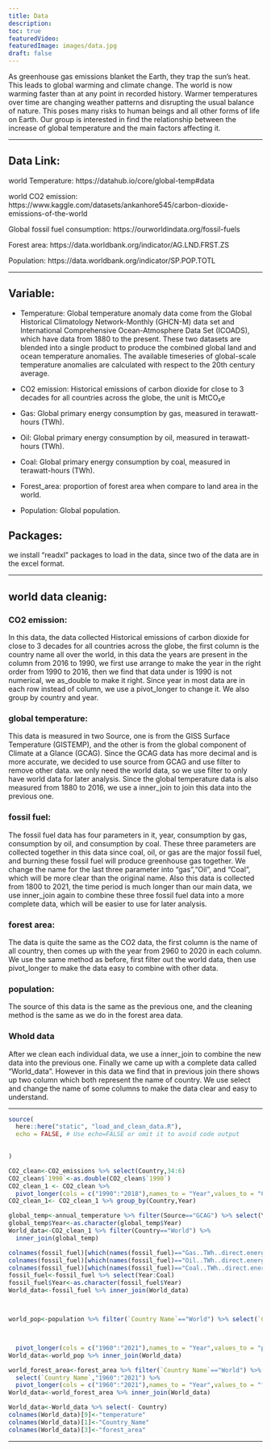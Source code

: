 ```yaml
---
title: Data
description:
toc: true
featuredVideo:
featuredImage: images/data.jpg
draft: false
---
```


As greenhouse gas emissions blanket the Earth, they trap the sun’s heat. This leads to global warming and climate change. The world is now warming faster than at any point in recorded history. Warmer temperatures over time are changing weather patterns and disrupting the usual balance of nature. This poses many risks to human beings and all other forms of life on Earth. Our group is interested in find the relationship between the increase of global temperature and the main factors affecting it. 

----

## Data Link:

world Temperature: https://datahub.io/core/global-temp#data

world CO2 emission: https://www.kaggle.com/datasets/ankanhore545/carbon-dioxide-emissions-of-the-world

Global fossil fuel consumption: https://ourworldindata.org/fossil-fuels  

Forest area: https://data.worldbank.org/indicator/AG.LND.FRST.ZS

Population: https://data.worldbank.org/indicator/SP.POP.TOTL

----


## Variable:

* Temperature: Global temperature anomaly data come from the Global Historical Climatology Network-Monthly (GHCN-M) data set and International Comprehensive Ocean-Atmosphere Data Set (ICOADS), which have data from 1880 to the present. These two datasets are blended into a single product to produce the combined global land and ocean temperature anomalies. The available timeseries of global-scale temperature anomalies are calculated with respect to the 20th century average.

* CO2 emission: Historical emissions of carbon dioxide for close to 3 decades for all countries across the globe, the unit is MtCO₂e

* Gas: Global primary energy consumption by gas, measured in terawatt-hours (TWh).

* Oil: Global primary energy consumption by oil, measured in terawatt-hours (TWh).

* Coal: Global primary energy consumption by coal, measured in terawatt-hours (TWh).

* Forest_area: proportion of forest area when compare to land area in the world.

* Population: Global population.

## Packages:

we install "readxl" packages to load in the data, since two of the data are in the excel format.

----


## world data cleanig:

### CO2 emission:

In this data, the data collected Historical emissions of carbon dioxide for close to 3 decades for all countries across the globe, the first column is the country name all over the world, in this data the years are present in the column from 2016 to 1990, we first use arrange to make the year in the right order from 1990 to 2016, then we find that data under is 1990 is not numerical, we as_double to make it right. Since year in most data are in each row instead of column, we use a pivot_longer to change it. We also group by country and year.

### global temperature:

This data is measured in two Source, one is from the GISS Surface Temperature (GISTEMP), and the other is from the global component of Climate at a Glance (GCAG). Since the GCAG data has more decimal and is more accurate, we decided to use source from GCAG and use filter to remove other data. we only need the world data, so we use filter to only have world data for later analysis. Since the global temperature data is also measured from 1880 to 2016, we use a inner_join to join this data into the previous one.

### fossil fuel:

The fossil fuel data has four parameters in it, year, consumption by gas, consumption by oil, and consumption by coal. These three parameters are collected together in this data since coal, oil, or gas are the major fossil fuel, and burning these fossil fuel will produce greenhouse gas together. We change the name for the last three parameter into "gas","Oil", and "Coal", which will be more clear than the original name. Also this data is collected from 1800 to 2021, the time period is much longer than our main data, we use inner_join again to combine these three fossil fuel data into a more complete data, which will be easier to use for later analysis.

### forest area:

The data is quite the same as the CO2 data, the first column is the name of all country, then comes up with the year from 2960 to 2020 in each column. We use the same method as before, first filter out the world data, then use pivot_longer to make the data easy to combine with other data.

### population:

The source of this data is the same as the previous one, and the cleaning method is the same as we do in the forest area data.

### Whold data

After we clean each individual data, we use a inner_join to combine the new data into the previous one. Finally we came up with a complete data called "World_data". However in this data we find that in previous join there shows up two column which both represent the name of country. We use select and change the name of some columns to make the data clear and easy to understand.

----


```r
source(
  here::here("static", "load_and_clean_data.R"), 
  echo = FALSE, # Use echo=FALSE or omit it to avoid code output  
  

)
```

```r
CO2_clean<-CO2_emissions %>% select(Country,34:6)
CO2_clean$`1990`<-as.double(CO2_clean$`1990`)
CO2_clean_1 <- CO2_clean %>% 
  pivot_longer(cols = c("1990":"2018"),names_to = "Year",values_to = "CO2emission")
CO2_clean_1<- CO2_clean_1 %>% group_by(Country,Year)

global_temp<-annual_temperature %>% filter(Source=="GCAG") %>% select(Year,Mean)
global_temp$Year<-as.character(global_temp$Year)
World_data<-CO2_clean_1 %>% filter(Country=="World") %>% 
  inner_join(global_temp)

colnames(fossil_fuel)[which(names(fossil_fuel)=="Gas..TWh..direct.energy.")]<- "Gas"
colnames(fossil_fuel)[which(names(fossil_fuel)=="Oil..TWh..direct.energy.")]<- "Oil"
colnames(fossil_fuel)[which(names(fossil_fuel)=="Coal..TWh..direct.energy.")]<- "Coal"
fossil_fuel<-fossil_fuel %>% select(Year:Coal)
fossil_fuel$Year<-as.character(fossil_fuel$Year)
World_data<-fossil_fuel %>% inner_join(World_data)



world_pop<-population %>% filter(`Country Name`=="World") %>% select(`Country Name`,"1960":"2021") %>% 



  pivot_longer(cols = c("1960":"2021"),names_to = "Year",values_to = "population")
World_data<-world_pop %>% inner_join(World_data)

world_forest_area<-forest_area %>% filter(`Country Name`=="World") %>% 
  select(`Country Name`,"1960":"2021") %>% 
  pivot_longer(cols = c("1960":"2021"),names_to = "Year",values_to = "forest area")
World_data<-world_forest_area %>% inner_join(World_data)

World_data<-World_data %>% select(- Country)
colnames(World_data)[9]<-"temperature"
colnames(World_data)[1]<-"Country_Name"
colnames(World_data)[3]<-"forest_area"


```

----